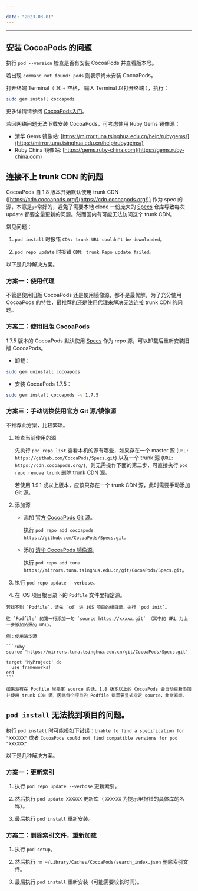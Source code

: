 ```yaml
---

date: "2023-03-01"
---
```


<Title>CocoaPods 常见问题</Title>



- - -


## 安装 CocoaPods 的问题

执行 `pod --version` 检查是否有安装 CocoaPods 并查看版本号。

<Warning title="注意">


若出现 `command not found: pods` 则表示尚未安装 CocoaPods。 

</Warning>




打开终端 Terminal（ ⌘ + 空格， 输入 Terminal 以打开终端 ），执行：

```sh
sudo gem install cocoapods
```

更多详情请参阅 [CocoaPods入门](https://guides.cocoapods.org/using/getting-started.html#getting-started)。

<Note title="说明">


若因网络问题无法下载安装 CocoaPods，可考虑使用 Ruby Gems 镜像源：
- 清华 Gems 镜像站: [https://mirror.tuna.tsinghua.edu.cn/help/rubygems/](https://mirror.tuna.tsinghua.edu.cn/help/rubygems/)
- Ruby China 镜像站: [https://gems.ruby-china.com](https://gems.ruby-china.com)

</Note>




## 连接不上 trunk CDN 的问题

CocoaPods 自 1.8 版本开始默认使用 trunk CDN ([https://cdn.cocoapods.org/](https://cdn.cocoapods.org/)) 作为 spec 的源，本意是非常好的，避免了需要本地 clone 一份庞大的 [Specs](https://github.com/CocoaPods/Specs.git) 仓库导致每次 update 都要全量更新的问题。然而国内有可能无法访问这个 trunk CDN。

常见问题：

1. `pod install` 时报错 `CDN: trunk URL couldn't be downloaded`。

2. `pod repo update` 时报错 `CDN: trunk Repo update failed`。

以下是几种解决方案。

### 方案一：使用代理

不管是使用旧版 CocoaPods 还是使用镜像源，都不是最优解，为了充分使用 CocoaPods 的特性，最推荐的还是使用代理来解决无法连接 trunk CDN 的问题。

### 方案二：使用旧版 CocoaPods

1.7.5 版本的 CocoaPods 默认使用 [Specs](https://github.com/CocoaPods/Specs.git) 作为 repo 源，可以卸载后重新安装旧版 CocoaPods。

- 卸载：

```sh
sudo gem uninstall cocoapods
```

- 安装 CocoaPods 1.7.5：

```sh
sudo gem install cocoapods -v 1.7.5
```

### 方案三：手动切换使用官方 Git 源/镜像源

<Warning title="注意">


不推荐此方案，比较繁琐。  

</Warning>




1. 检查当前使用的源

    先执行 `pod repo list` 查看本机的源有哪些，如果存在一个 master 源 (`URL: https://github.com/CocoaPods/Specs.git`) 以及一个 trunk 源 (`URL: https://cdn.cocoapods.org/`)，则无需操作下面的第二步，可直接执行 `pod repo remove trunk` 删除 trunk CDN 源。

    若使用 1.9.1 或以上版本，应该只存在一个 trunk CDN 源，此时需要手动添加 Git 源。

2. 添加源

    - 添加 [官方 CocoaPods Git 源](https://github.com/CocoaPods/Specs.git)。

        执行 `pod repo add cocoapods https://github.com/CocoaPods/Specs.git`。

    - 添加 [清华 CocoaPods 镜像源](https://mirror.tuna.tsinghua.edu.cn/help/CocoaPods/)。

        执行 `pod repo add tuna https://mirrors.tuna.tsinghua.edu.cn/git/CocoaPods/Specs.git`。

3. 执行 `pod repo update --verbose`。

4. 在 iOS 项目根目录下的 `Podfile` 文件里指定源。

<Note title="说明">


    若找不到 `Podfile`，请先 `cd` 进 iOS 项目的根目录，执行 `pod init`。
    
</Note>



    往 `Podfile` 的第一行添加一句 `source https://xxxxx.git` （其中的 URL 为上一步添加的源的 URL）。

    例：使用清华源

    ```ruby
    source 'https://mirrors.tuna.tsinghua.edu.cn/git/CocoaPods/Specs.git'

    target 'MyProject' do
      use_frameworks!
    end
    ```

    如果没有在 Podfile 里指定 source 的话，1.8 版本以上的 CocoaPods 会自动重新添加并使用 trunk CDN 源，因此每个项目的 Podfile 都需要显式指定 source，非常麻烦。

## `pod install` 无法找到项目的问题。

执行 `pod install` 时可能报如下错误：`Unable to find a specification for "XXXXXX"` 或者 `CocoaPods could not find compatible versions for pod "XXXXXX"`

以下是几种解决方案。

### 方案一：更新索引

1. 执行 `pod repo update --verbose` 更新索引。

2. 然后执行 `pod update XXXXXX` 更新库（ `XXXXXX` 为提示里报错的具体库的名称）。

3. 最后执行 `pod install` 重新安装。

### 方案二：删除索引文件，重新加载

1. 执行 `pod setup`。

2. 然后执行 `rm ~/Library/Caches/CocoaPods/search_index.json` 删除索引文件。

3. 最后执行 `pod install` 重新安装（可能需要较长时间）。

